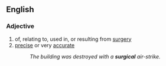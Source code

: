 ==English==
===Adjective===
# of, relating to, used in, or resulting from [[surgery]]
# [[precise]] or very [[accurate]]
#:''The building was destroyed with a '''surgical''' air-strike.''